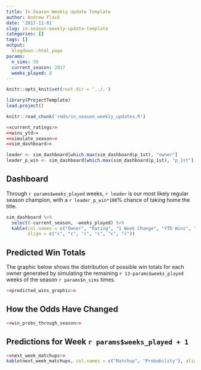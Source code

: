 ```yaml
---
title: In-Season Weekly Update Template
author: Andrew Flack
date: '2017-11-01'
slug: in-season-weekly-update-template
categories: []
tags: []
output: 
  blogdown::html_page
params:
  n_sims: 50
  current_season: 2017
  weeks_played: 8
---
```


```r
knitr::opts_knit$set(root.dir = '../.')
```
```r
library(ProjectTemplate)
load.project()
```

```r
knitr::read_chunk('rmds/in_season_weekly_updates.R')
```

```r
<<current_ratings>>
<<wins_ytd>>
<<simulate_season>>
<<sim_dashboard>>

leader <- sim_dashboard[which.max(sim_dashboard$p_1st), "owner"]
leader_p_win <- sim_dashboard[which.max(sim_dashboard$p_1st), "p_1st"]
```

## Dashboard

Through `r params$weeks_played` weeks, `r leader` is our most likely regular season champion, with a `r leader_p_win*100`% chance of taking home the title.

```r
sim_dashboard %>% 
  select(-current_season, -weeks_played) %>% 
  kable(col.names = c("Owner", "Rating", "1 Week Change", "YTD Wins", "Sim Wins", "P(1st)"),
        align = c("c", "c", "c", "c", "c", "c"))
```

## Predicted Win Totals

The graphic below shows the distribution of possible win totals for each owner generated by simulating the remaining `r 13-params$weeks_played` weeks of the season `r params$n_sims` times.

```r
<<predicted_wins_graphic>>
```

## How the Odds Have Changed
```r
<<win_probs_through_season>>
```

## Predictions for Week `r params$weeks_played + 1`
```r
<<next_week_matchups>>
kable(next_week_matchups, col.names = c("Matchup", "Probability"), align = c('l', 'c'))
```


